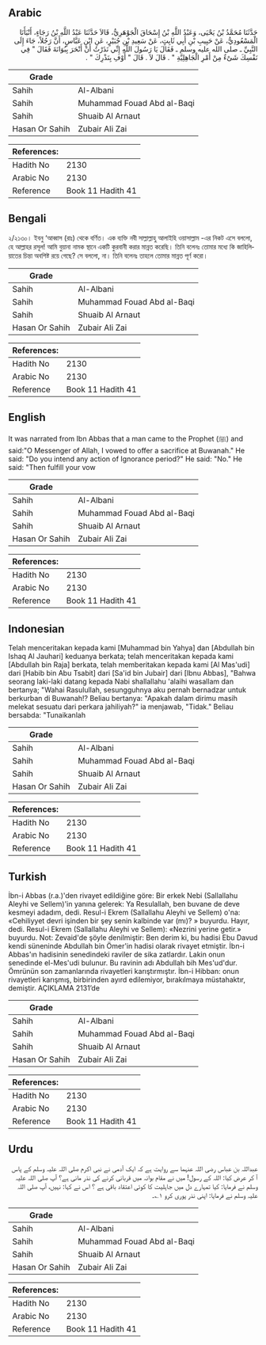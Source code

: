 ## Arabic


<div dir="rtl" lang="ar" style={{fontSize:'larger',backgroundColor:'#f8f9fa',padding:20}}>
حَدَّثَنَا مُحَمَّدُ بْنُ يَحْيَى، وَعَبْدُ اللَّهِ بْنُ إِسْحَاقَ الْجَوْهَرِيُّ، قَالاَ حَدَّثَنَا عَبْدُ اللَّهِ بْنُ رَجَاءٍ، أَنْبَأَنَا الْمَسْعُودِيُّ، عَنْ حَبِيبِ بْنِ أَبِي ثَابِتٍ، عَنْ سَعِيدِ بْنِ جُبَيْرٍ، عَنِ ابْنِ عَبَّاسٍ، أَنَّ رَجُلاً، جَاءَ إِلَى النَّبِيِّ ـ صلى الله عليه وسلم ـ فَقَالَ يَا رَسُولَ اللَّهِ إِنِّي نَذَرْتُ أَنْ أَنْحَرَ بِبُوَانَةَ فَقَالَ ‏"‏ فِي نَفْسِكَ شَىْءٌ مِنْ أَمْرِ الْجَاهِلِيَّةِ ‏"‏ ‏.‏ قَالَ لاَ ‏.‏ قَالَ ‏"‏ أَوْفِ بِنَذْرِكَ ‏"‏ ‏.‏
</div>
<div style={{backgroundColor:'#f8f9fa',padding:20, marginBottom: 10}}><table> <thead> <tr> <th>Grade</th> <th></th> </tr> </thead> <tbody> <tr><td>Sahih</td><td>Al-Albani</td></tr><tr><td>Sahih</td><td>Muhammad Fouad Abd al-Baqi</td></tr><tr><td>Sahih</td><td>Shuaib Al Arnaut</td></tr><tr><td>Hasan Or Sahih</td><td>Zubair Ali Zai</td></tr></tbody></table><table> <thead> <tr> <th>References:</th> <th></th> </tr> </thead> <tbody><tr><td>Hadith No</td><td>2130</td></tr><tr><td>Arabic No</td><td>2130</td></tr><tr><td>Reference</td><td>Book 11 Hadith 41</td></tr></tbody></table></div>

## Bengali


<div dir="ltr" lang="bn" style={{fontSize:'larger',backgroundColor:'#f8f9fa',padding:20}}>
২/২১৩০। ইবনু ‘আব্বাস (রাঃ) থেকে বর্ণিত। এক ব্যক্তি নবী সাল্লাল্লাহু আলাইহি ওয়াসাল্লাম -এর নিকট এসে বললো, হে আল্লাহর রসূল! আমি বুয়ানা নামক স্থানে একটি কুরবানী করার মান্নত করেছি। তিনি বলেনঃ তোমার মধ্যে কি জাহিলিয়াতের চিন্তা অবশিষ্ট রয়ে গেছে? সে বললো, না। তিনি বলেনঃ তাহলে তোমার মান্নত পূর্ণ করো।
</div>
<div style={{backgroundColor:'#f8f9fa',padding:20, marginBottom: 10}}><table> <thead> <tr> <th>Grade</th> <th></th> </tr> </thead> <tbody> <tr><td>Sahih</td><td>Al-Albani</td></tr><tr><td>Sahih</td><td>Muhammad Fouad Abd al-Baqi</td></tr><tr><td>Sahih</td><td>Shuaib Al Arnaut</td></tr><tr><td>Hasan Or Sahih</td><td>Zubair Ali Zai</td></tr></tbody></table><table> <thead> <tr> <th>References:</th> <th></th> </tr> </thead> <tbody><tr><td>Hadith No</td><td>2130</td></tr><tr><td>Arabic No</td><td>2130</td></tr><tr><td>Reference</td><td>Book 11 Hadith 41</td></tr></tbody></table></div>

## English


<div dir="ltr" lang="en" style={{fontSize:'larger',backgroundColor:'#f8f9fa',padding:20}}>
It was narrated from Ibn Abbas that a man came to the Prophet (ﷺ) and said:"O Messenger of Allah, I vowed to offer a sacrifice at Buwanah." He said: "Do you intend any action of Ignorance period?" He said: "No." He said: "Then fulfill your vow
</div>
<div style={{backgroundColor:'#f8f9fa',padding:20, marginBottom: 10}}><table> <thead> <tr> <th>Grade</th> <th></th> </tr> </thead> <tbody> <tr><td>Sahih</td><td>Al-Albani</td></tr><tr><td>Sahih</td><td>Muhammad Fouad Abd al-Baqi</td></tr><tr><td>Sahih</td><td>Shuaib Al Arnaut</td></tr><tr><td>Hasan Or Sahih</td><td>Zubair Ali Zai</td></tr></tbody></table><table> <thead> <tr> <th>References:</th> <th></th> </tr> </thead> <tbody><tr><td>Hadith No</td><td>2130</td></tr><tr><td>Arabic No</td><td>2130</td></tr><tr><td>Reference</td><td>Book 11 Hadith 41</td></tr></tbody></table></div>

## Indonesian


<div dir="ltr" lang="id" style={{fontSize:'larger',backgroundColor:'#f8f9fa',padding:20}}>
Telah menceritakan kepada kami [Muhammad bin Yahya] dan [Abdullah bin Ishaq Al Jauhari] keduanya berkata; telah menceritakan kepada kami [Abdullah bin Raja] berkata, telah memberitakan kepada kami [Al Mas'udi] dari [Habib bin Abu Tsabit] dari [Sa'id bin Jubair] dari [Ibnu Abbas], "Bahwa seorang laki-laki datang kepada Nabi shallallahu 'alaihi wasallam dan bertanya; "Wahai Rasulullah, sesungguhnya aku pernah bernadzar untuk berkurban di Buwanah!? Beliau bertanya: "Apakah dalam dirimu masih melekat sesuatu dari perkara jahiliyah?" ia menjawab, "Tidak." Beliau bersabda: "Tunaikanlah
</div>
<div style={{backgroundColor:'#f8f9fa',padding:20, marginBottom: 10}}><table> <thead> <tr> <th>Grade</th> <th></th> </tr> </thead> <tbody> <tr><td>Sahih</td><td>Al-Albani</td></tr><tr><td>Sahih</td><td>Muhammad Fouad Abd al-Baqi</td></tr><tr><td>Sahih</td><td>Shuaib Al Arnaut</td></tr><tr><td>Hasan Or Sahih</td><td>Zubair Ali Zai</td></tr></tbody></table><table> <thead> <tr> <th>References:</th> <th></th> </tr> </thead> <tbody><tr><td>Hadith No</td><td>2130</td></tr><tr><td>Arabic No</td><td>2130</td></tr><tr><td>Reference</td><td>Book 11 Hadith 41</td></tr></tbody></table></div>

## Turkish


<div dir="ltr" lang="tr" style={{fontSize:'larger',backgroundColor:'#f8f9fa',padding:20}}>
İbn-i Abbas (r.a.)'den rivayet edildiğine göre: Bir erkek Nebi (Sallallahu Aleyhi ve Sellem)'in yanına gelerek: Ya Resulallah, ben buvane de deve kesmeyi adadım, dedi. Resul-i Ekrem (Sallallahu Aleyhi ve Sellem) o'na: «Cehiliyyet devri işinden bir şey senin kalbinde var (mı)? » buyurdu. Hayır, dedi. Resul-i Ekrem (Sallallahu Aleyhi ve Sellem): «Nezrini yerine getir.» buyurdu. Not: Zevaid'de şöyle denilmiştir: Ben derim ki, bu hadisi Ebu Davud kendi süneninde Abdullah bin Ömer'in hadisi olarak rivayet etmiştir. İbn-i Abbas'ın hadisinin senedindeki raviler de sika zatlardır. Lakin onun senedinde el-Mes'udi bulunur. Bu ravinin adı Abdullah bih Mes'ud'dur. Ömrünün son zamanlarında rivayetleri karıştırmıştır. İbn-i Hibban: onun rivayetleri karışmış, birbirinden ayırd edilemiyor, bırakılmaya müstahaktır, demiştir. AÇIKLAMA 2131’de
</div>
<div style={{backgroundColor:'#f8f9fa',padding:20, marginBottom: 10}}><table> <thead> <tr> <th>Grade</th> <th></th> </tr> </thead> <tbody> <tr><td>Sahih</td><td>Al-Albani</td></tr><tr><td>Sahih</td><td>Muhammad Fouad Abd al-Baqi</td></tr><tr><td>Sahih</td><td>Shuaib Al Arnaut</td></tr><tr><td>Hasan Or Sahih</td><td>Zubair Ali Zai</td></tr></tbody></table><table> <thead> <tr> <th>References:</th> <th></th> </tr> </thead> <tbody><tr><td>Hadith No</td><td>2130</td></tr><tr><td>Arabic No</td><td>2130</td></tr><tr><td>Reference</td><td>Book 11 Hadith 41</td></tr></tbody></table></div>

## Urdu


<div dir="rtl" lang="ur" style={{fontSize:'larger',backgroundColor:'#f8f9fa',padding:20}}>
عبداللہ بن عباس رضی اللہ عنہما سے روایت ہے کہ ایک آدمی نے نبی اکرم صلی اللہ علیہ وسلم کے پاس آ کر عرض کیا: اللہ کے رسول! میں نے مقام بوانہ میں قربانی کرنے کی نذر مانی ہے؟ آپ صلی اللہ علیہ وسلم نے فرمایا: کیا تمہارے دل میں جاہلیت کا کوئی اعتقاد باقی ہے ؟ اس نے کہا: نہیں، آپ صلی اللہ علیہ وسلم نے فرمایا: اپنی نذر پوری کرو ۱؎۔
</div>
<div style={{backgroundColor:'#f8f9fa',padding:20, marginBottom: 10}}><table> <thead> <tr> <th>Grade</th> <th></th> </tr> </thead> <tbody> <tr><td>Sahih</td><td>Al-Albani</td></tr><tr><td>Sahih</td><td>Muhammad Fouad Abd al-Baqi</td></tr><tr><td>Sahih</td><td>Shuaib Al Arnaut</td></tr><tr><td>Hasan Or Sahih</td><td>Zubair Ali Zai</td></tr></tbody></table><table> <thead> <tr> <th>References:</th> <th></th> </tr> </thead> <tbody><tr><td>Hadith No</td><td>2130</td></tr><tr><td>Arabic No</td><td>2130</td></tr><tr><td>Reference</td><td>Book 11 Hadith 41</td></tr></tbody></table></div>